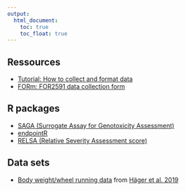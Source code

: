 ```yaml
---
output:
  html_document: 
    toc: true
    toc_float: true
---
```


## Ressources

* [Tutorial: How to collect and format data](Tutorial_DataCollection.html)
* [FORm: FOR2591 data collection form](FORm.html)

## R packages

* [SAGA (Surrogate Assay for Genotoxicity Assessment)](https://talbotsr.com/saga_package/index.html)
* [endpointR](https://talbotsr.com/endpointR/index.html)
* [RELSA (Relative Severity Assessment score)](https://talbotsr.com/RELSA/index.html)

## Data sets
* [Body weight/wheel running data](https://talbotsr.com/content/Haeger_2019.txt) from [Häger et al. 2019](https://journals.plos.org/plosbiology/article?id=10.1371/journal.pbio.2006159)
